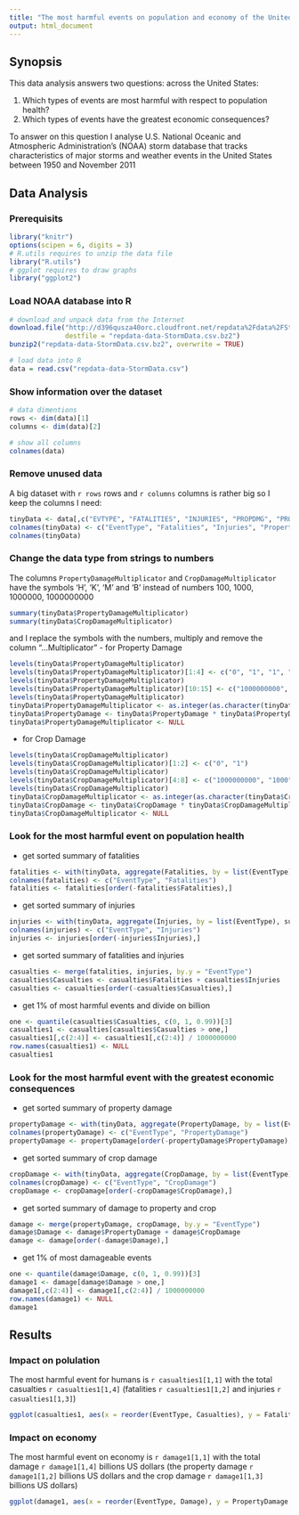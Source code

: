 ```yaml
---
title: "The most harmful events on population and economy of the United States"
output: html_document
---
```


## Synopsis

This data analysis answers two questions: across the United States:

1. Which types of events are most harmful with respect to population health?
2. Which types of events have the greatest economic consequences?

To answer on this question I analyse U.S. National Oceanic and Atmospheric Administration's (NOAA) storm database that tracks characteristics of major storms and weather events in the United States between 1950 and November 2011

## Data Analysis

### Prerequisits

```r
library("knitr")
options(scipen = 6, digits = 3)
# R.utils requires to unzip the data file
library("R.utils")
# ggplot requires to draw graphs
library("ggplot2")
```

### Load NOAA database into R

```r
# download and unpack data from the Internet
download.file("http://d396qusza40orc.cloudfront.net/repdata%2Fdata%2FStormData.csv.bz2",
              destfile = "repdata-data-StormData.csv.bz2")
bunzip2("repdata-data-StormData.csv.bz2", overwrite = TRUE)

# load data into R
data = read.csv("repdata-data-StormData.csv")
```

### Show information over the dataset

```r
# data dimentions
rows <- dim(data)[1]
columns <- dim(data)[2]

# show all columns
colnames(data)
```

### Remove unused data

A big dataset with `r rows` rows and `r columns` columns is rather big so I keep the columns I need:
```r
tinyData <- data[,c("EVTYPE", "FATALITIES", "INJURIES", "PROPDMG", "PROPDMGEXP", "CROPDMG", "CROPDMGEXP")]
colnames(tinyData) <- c("EventType", "Fatalities", "Injuries", "PropertyDamage", "PropertyDamageMultiplicator", "CropDamage", "CropDamageMultiplicator")
colnames(tinyData)
```

### Change the data type from strings to numbers

The columns `PropertyDamageMultiplicator` and `CropDamageMultiplicator` have the symbols 'H', 'K', 'M' and 'B' instead of numbers 100, 1000, 1000000, 1000000000
```r
summary(tinyData$PropertyDamageMultiplicator)
summary(tinyData$CropDamageMultiplicator)
```

and I replace the symbols with the numbers, multiply and remove the column "...Multiplicator"
- for Property Damage
```r
levels(tinyData$PropertyDamageMultiplicator)
levels(tinyData$PropertyDamageMultiplicator)[1:4] <- c("0", "1", "1", "1")
levels(tinyData$PropertyDamageMultiplicator)
levels(tinyData$PropertyDamageMultiplicator)[10:15] <- c("1000000000", "100", "100", "1000", "1000000", "1000000")
levels(tinyData$PropertyDamageMultiplicator)
tinyData$PropertyDamageMultiplicator <- as.integer(as.character(tinyData$PropertyDamageMultiplicator))
tinyData$PropertyDamage <- tinyData$PropertyDamage * tinyData$PropertyDamageMultiplicator
tinyData$PropertyDamageMultiplicator <- NULL
```

- for Crop Damage
```r
levels(tinyData$CropDamageMultiplicator)
levels(tinyData$CropDamageMultiplicator)[1:2] <- c("0", "1")
levels(tinyData$CropDamageMultiplicator)
levels(tinyData$CropDamageMultiplicator)[4:8] <- c("1000000000", "1000", "1000", "1000000", "1000000")
levels(tinyData$CropDamageMultiplicator)
tinyData$CropDamageMultiplicator <- as.integer(as.character(tinyData$CropDamageMultiplicator))
tinyData$CropDamage <- tinyData$CropDamage * tinyData$CropDamageMultiplicator
tinyData$CropDamageMultiplicator <- NULL
```

### Look for the most harmful event on population health

- get sorted summary of fatalities
```r
fatalities <- with(tinyData, aggregate(Fatalities, by = list(EventType), sum))
colnames(fatalities) <- c("EventType", "Fatalities")
fatalities <- fatalities[order(-fatalities$Fatalities),]
```

- get sorted summary of injuries
```r
injuries <- with(tinyData, aggregate(Injuries, by = list(EventType), sum))
colnames(injuries) <- c("EventType", "Injuries")
injuries <- injuries[order(-injuries$Injuries),]
```

- get sorted summary of fatalities and injuries
```r
casualties <- merge(fatalities, injuries, by.y = "EventType")
casualties$Casualties <- casualties$Fatalities + casualties$Injuries
casualties <- casualties[order(-casualties$Casualties),]
```

- get 1% of most harmful events and divide on billion
```r
one <- quantile(casualties$Casualties, c(0, 1, 0.99))[3]
casualties1 <- casualties[casualties$Casualties > one,]
casualties1[,c(2:4)] <- casualties1[,c(2:4)] / 1000000000
row.names(casualties1) <- NULL
casualties1
```

### Look for the most harmful event with the greatest economic consequences

- get sorted summary of property damage
```r
propertyDamage <- with(tinyData, aggregate(PropertyDamage, by = list(EventType), sum))
colnames(propertyDamage) <- c("EventType", "PropertyDamage")
propertyDamage <- propertyDamage[order(-propertyDamage$PropertyDamage),]
```

- get sorted summary of crop damage
```r
cropDamage <- with(tinyData, aggregate(CropDamage, by = list(EventType), sum))
colnames(cropDamage) <- c("EventType", "CropDamage")
cropDamage <- cropDamage[order(-cropDamage$CropDamage),]
```

- get sorted summary of damage to property and crop
```r
damage <- merge(propertyDamage, cropDamage, by.y = "EventType")
damage$Damage <- damage$PropertyDamage + damage$CropDamage
damage <- damage[order(-damage$Damage),]
```

- get 1% of most damageable events
```r
one <- quantile(damage$Damage, c(0, 1, 0.99))[3]
damage1 <- damage[damage$Damage > one,]
damage1[,c(2:4)] <- damage1[,c(2:4)] / 1000000000
row.names(damage1) <- NULL
damage1
```

## Results

### Impact on polulation

The most harmful event for humans is `r casualties1[1,1]` with the total casualties `r casualties1[1,4]` (fatalities `r casualties1[1,2]` and injuries `r casualties1[1,3]`)

```r
ggplot(casualties1, aes(x = reorder(EventType, Casualties), y = Fatalities + Injuries)) + coord_flip() + geom_bar(stat="identity") + xlab("Event Types") + ylab("Casualties") + ggtitle("Impact on population")
```

### Impact on economy

The most harmful event on economy is `r damage1[1,1]` with the total damage `r damage1[1,4]` billions US dollars (the property damage `r damage1[1,2]` billions US dollars and the crop damage `r damage1[1,3]` billions US dollars)


```r
ggplot(damage1, aes(x = reorder(EventType, Damage), y = PropertyDamage + CropDamage)) + coord_flip() + geom_bar(stat="identity") + xlab("Event Types") + ylab("Total Damage (Billions USD)") + ggtitle("Impact on economy")
```
